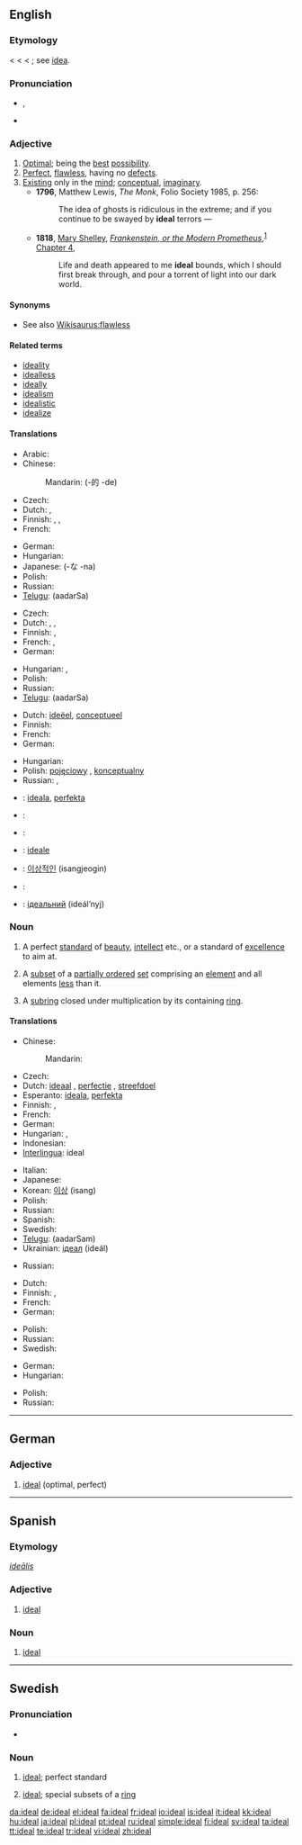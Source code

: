 {{wikipedia}}
{{also|Ideal|idéal|ideał}}
==English==

===Etymology===
< {{etyl|fr}} {{term|idéal}} < {{LL.}} {{term|idealis|ideālis|existing in idea}} < {{etyl|la}} {{term|idea|lang=la||idea}}; see [[idea]].

===Pronunciation===
* {{IPA|/aɪˈdɪəl/|/aɪˈdi:.əl/}}, {{SAMPA|/aI"dI@l/|/aI"di:.@l/}}
* {{audio|en-us-ideal.ogg|Audio (US)}}

===Adjective===
{{en-adj}}

# [[optimal|Optimal]]; being the [[best]] [[possibility]].
# [[perfect|Perfect]], [[flawless]], having no [[defect]]s.
# [[exist|Existing]] only in the [[mind]]; [[conceptual]], [[imaginary]].
#* '''1796''', Matthew Lewis, ''The Monk'', Folio Society 1985, p. 256:
#*: The idea of ghosts is ridiculous in the extreme; and if you continue to be swayed by '''ideal''' terrors —
#* '''1818''', [[w:Mary Shelley|Mary Shelley]], ''[[w:Frankenstein|Frankenstein, or the Modern Prometheus]]'',<sup>[http://en.wikisource.org/wiki/Frankenstein]</sup> [[s:Frankenstein/Chapter 4|Chapter 4]],
#*: Life and death appeared to me '''ideal''' bounds, which I should first break through, and pour a torrent of light into our dark world.

====Synonyms====
* See also [[Wikisaurus:flawless]]

====Related terms====
* [[ideality]]
* [[idealless]]
* [[ideally]]
* [[idealism]]
* [[idealistic]]
* [[idealize]]

====Translations====
{{trans-top|being optimal}}
* Arabic: {{t|ar|مثالي|tr=mithaaliy|sc=Arab}}
* Chinese:
*: Mandarin: {{t|zh|理想|tr=lǐxiǎng|sc=Hani}} (-的 -de)
* Czech: {{t-|cs|ideální}}
* Dutch: {{t+|nl|ideaal}}, {{t+|nl|optimaal}}
* Finnish: {{t|fi|ihanteellinen}},  {{t|fi|ideaalinen}},  {{t|fi|ideaali|alt=ideaali-}} {{t|fi|optimaalinen}}
* French: {{t+|fr|idéal}}
{{trans-mid}}
* German: {{t+|de|ideal}}
* Hungarian: {{t-|hu|ideális}}
* Japanese: {{t|ja|理想的|tr=risōteki|sc=Jpan}} (-な -na)
* Polish: {{t+|pl|idealny|m}}
* Russian: {{t+|ru|идеальный|tr=ideál’nyj|sc=Cyrl}}
* [[Telugu]]: {{t|te|ఆదర్శ|sc=Telu}} (aadarSa)
{{trans-bottom}}

{{trans-top|being perfect}}
* Czech: {{t-|cs|ideální}}
* Dutch: {{t+|nl|ideaal}}, {{t+|nl|perfect}}, {{t+|nl|volmaakt}}
* Finnish: {{t|fi|ihanteellinen}},  {{t|fi|ideaalinen}}
* French: {{t+|fr|idéal}}, {{t+|fr|parfait}}
* German: {{t+|de|ideal}}
{{trans-mid}}
* Hungarian: {{t+|hu|tökéletes}}, {{t+|hu|eszményi}}
* Polish: {{t+|pl|idealny|m}}
* Russian: {{t+|ru|идеальный|tr=id'eál’nyj|sc=Cyrl}}
* [[Telugu]]: {{t|te|ఆదర్శ|sc=Telu}} (aadarSa)
{{trans-bottom}}

{{trans-top|conceptual}}
* Dutch: [[ideëel]], [[conceptueel]]
* Finnish: {{t|fi|ideaali|alt=ideaali-}}
* French: {{t+|fr|idéal}}
* German: {{t+|de|ideell}}
{{trans-mid}}
* Hungarian: {{t|hu|képzelt}}
* Polish: [[pojęciowy]] {{m}}, [[konceptualny]] {{m}}
* Russian: {{t+|ru|идеальный|tr=id'eál’nyj|sc=Cyrl}}, {{t|ru|абстракный|tr=abstráktnyj|sc=Cyrl}}
{{trans-bottom}}

{{checktrans-top}}
* {{ttbc|Esperanto}}: [[ideala]], [[perfekta]]
* {{ttbc|Indonesian}}: {{t|id|ideal}}
* {{ttbc|Interlingua}}: {{t|ia|ideal}}
* {{ttbc|Italian}}: [[ideale]]
{{checktrans-mid}}
* {{ttbc|Korean}}: [[이상적인]] (isangjeogin)
* {{ttbc|Spanish}}: {{t|es|ideal}}
* {{ttbc|Ukrainian}}: [[iдеальний]] (ideál’nyj)
{{checktrans-bottom}}

===Noun===
{{en-noun}}

# A perfect [[standard]] of [[beauty]], [[intellect]] etc., or a standard of [[excellence]] to aim at.
# {{mathematics|order theory}} A [[subset]] of a [[partially ordered]] [[set]] comprising an [[element]] and all elements [[less]] than it.
# {{context|for example|algebra}} A [[subring]] closed under multiplication by its containing [[ring]].

====Translations====
{{trans-top|a perfect standard of beauty, intellect etc.}}
* Chinese:
*: Mandarin: {{t|zh|理想|tr=lǐxiǎng|sc=Hani}}
* Czech: {{t-|cs|ideál|m}}
* Dutch: [[ideaal]] {{n}}, [[perfectie]] {{f}}, [[streefdoel]] {{n}}
* Esperanto: [[ideala]], [[perfekta]]
* Finnish: {{t|fi|ihanne}},  {{t|fi|ideaali}}
* French: {{t+|fr|idéal|m}}
* German: {{t+|de|Ideal|n}}
* Hungarian: {{t-|hu|eszmény}}, {{t-|hu|ideál}}
* Indonesian: {{t-|id|ideal|xs=Indonesian}}
* [[Interlingua]]: ideal
{{trans-mid}}
* Italian: {{t+|it|ideale|m}}
* Japanese: {{t|ja|理想|tr=risō|sc=Jpan}}
* Korean: [[이상]] (isang)
* Polish: {{t|pl|ideał|m}}
* Russian: {{t+|ru|идеал|m|tr=ideál|sc=Cyrl}}
* Spanish: {{t-|es|ideal}}
* Swedish: {{t+|sv|ideal|n}}
* [[Telugu]]: {{t|te|ఆదర్శం|sc=Telu}} (aadarSam)
* Ukrainian: [[iдеал]] (ideál) {{m}}
{{trans-bottom}}

{{trans-top|''(order theory)''}}
* Russian: {{t+|ru|идеал|m|tr=id'eál|sc=Cyrl}}
{{trans-mid}}
{{trans-bottom}}

{{trans-top|''(algebra)''}}
* Dutch: {{t|nl|ideaal|n}}
* Finnish: {{t|fi|ihanne}},{{t|fi|ideaali}}
* French: {{t+|fr|idéal|m}}
* German: {{t+|de|Ideal|n}}
{{trans-mid}}
* Polish: {{t|pl|ideał|m}}
* Russian: {{t+|ru|идеал|m|tr=id'eál|sc=Cyrl}}
* Swedish: {{t+|sv|ideal|n}}
{{trans-bottom}}

{{trans-top|an unattainable state}}
* German: {{t+|de|Idealzustand|m}}
* Hungarian: {{t|hu|ábránd}}
{{trans-mid}}
* Polish: {{t|pl|ideał|m}}
* Russian: {{t+|ru|идеал|m|tr=id'eál|sc=Cyrl}}
{{trans-bottom}}

----

==German==

===Adjective===
{{infl|de|adjective}}

# [[#English|ideal]] (optimal, perfect)

----

==Spanish==

===Etymology===
{{etyl|la|es}} ''[[idealis|ideālis]]''

===Adjective===
{{es-adj|pl=ideales}}

# [[#English|ideal]]

===Noun===
{{es-noun-m|pl=ideales}}

# [[#English|ideal]]

----

==Swedish==

===Pronunciation===
* {{audio|Sv-ideal.ogg|audio}}

===Noun===
{{sv-noun-n-zero}}
{{infl|sv|noun|n}}

# [[#English|ideal]]; perfect standard
# {{context|maths|lang=sv}} [[#English|ideal]]; special subsets of a [[ring]]

[[da:ideal]]
[[de:ideal]]
[[el:ideal]]
[[fa:ideal]]
[[fr:ideal]]
[[io:ideal]]
[[is:ideal]]
[[it:ideal]]
[[kk:ideal]]
[[hu:ideal]]
[[ja:ideal]]
[[pl:ideal]]
[[pt:ideal]]
[[ru:ideal]]
[[simple:ideal]]
[[fi:ideal]]
[[sv:ideal]]
[[ta:ideal]]
[[tt:ideal]]
[[te:ideal]]
[[tr:ideal]]
[[vi:ideal]]
[[zh:ideal]]